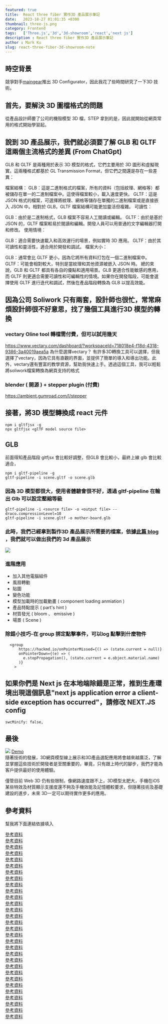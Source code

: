 ```yaml
---
featured: true
title:  React three fiber 實作3D 產品展示筆記
date:   2023-10-27 01:01:35 +0300
thumbnail: three-js.png
category: Frontend
tags:   ['Three.js','3d','3d-showroom','react','next js']
description : React three fiber 實作3D 產品展示筆記
author : Mark Ku
slug: react-three-fiber-3d-showroom-note
---
```

## 時空背景
競爭對手[maingear](https://maingear.com/maingear-mg-1-live-3d-configurator/
)推出 3D Configurator，因此我花了些時間研究了一下3D 技術。

## 首先，要解決 3D 圖檔格式的問題
從產品設計師要了公司的機殼模型 3D 檔，STEP 拿到的是，因此就開始從網頁常用的格式開始學習起。

## 說到 3D 產品展示，我們就必須要了解 GLB 和 GLTF 這兩個主流格式的差異 (From ChatGpt)
GLB 和 GLTF 是兩種用於表示 3D 模型的格式，它們主要用於 3D 圖形和虛擬現實。這兩種格式都基於 GL Transmission Format，但它們之間還是存在一些差異：

檔案結構：
GLB：這是二進制格式的檔案，所有的資料（包括紋理、網格等）都被儲存在單一的二進制檔案中。這使得檔案較小，載入速度更快。
GLTF：這是 JSON 格式的檔案，可選擇將紋理、網格等儲存在單獨的二進制檔案或是直接嵌入 JSON 中。相對於 GLB，GLTF 檔案結構可能更加靈活但複雜。
可讀性：

GLB：由於是二進制格式，GLB 檔案不容易人工閱讀或編輯。
GLTF：由於是基於 JSON 的，GLTF 檔案較易於閱讀和編輯。開發人員可以用普通的文字編輯器打開和修改。
使用情境：

GLB：適合需要快速載入和高效運行的場景，例如實時 3D 應用。
GLTF：由於其可讀性和靈活性，適合用於開發和調試。
檔案大小：

GLB：通常會比 GLTF 更小，因為它將所有資料打包在一個二進制檔案中。
GLTF：可能會相對較大，特別是當紋理和其他資源被嵌入 JSON 時。
總的來說，GLB 和 GLTF 都具有各自的優點和適用場景。GLB 更適合性能敏感的應用，而 GLTF 則更適合需要可讀性和可編輯性的情境。如果你在開發階段，可能會選擇使用 GLTF 進行迭代和調試，然後在產品階段轉換為 GLB 以提高效能。

## 因為公司 Soliwork 只有兩套，設計師也很忙，常常麻煩設計師很不好意思，找了幾個工具進行3D 模型的轉換
### vectary Oline tool 轉檔需付費，但可以試用幾天
https://www.vectary.com/dashboard/?workspaceId=718018e4-f18d-4318-9386-3a40019aea5a
為什麼選擇vectary？
有許多3D轉換工具可以選擇，但我選擇了vectary，因為它具有直觀的界面，並提供了簡單的導入和導出功能。此外，vectary還有豐富的教學資源，幫助我快速上手。透過這個工具，我可以輕鬆將soliwork檔案轉換為網頁支持的格式
### blender ( 開源 ) + stepper plugin (付費)
https://ambient.gumroad.com/l/stepper

##  接著，將3D 模型轉換成 react 元件
```
npm i gltfjsx -g
npx gltfjsx <glTF model source file>

```
## GLB 
前面得知產品階段 gltfjsx 會比較好調整，但GLB 會比較小，最終上線 glb 會比較適合，
```
npm i gltf-pipeline -g
gltf-pipeline -i scene.gltf -o scene.glb 
```
### 因為 3D 模型都很大，使用者體驗會很不好，透過 gltf-pipeline  在輸出 Glb 可以設定壓縮等級
```
gltf-pipeline -i <source file> -o <output file> --draco.compressionLevel=10
gltf-pipeline -i scene.gltf -o mother-board.glb
```
### 此時，我們己經拿到製作3D 產品展示所需要的檔案，依據[此篇 blog](https://juejin.cn/post/7070009731099656229) ，我們就可以做出我們的 3d 產品展示
![](1.png)

### 進階應用
* 加入其他電腦組件 
* 風扇轉動 
* 貼圖
* 變色功能
* 模型加載時的加載動畫 ( component loading anmiation )
* 產品特點提示 ( part's hint )
* 材質發光 ( bloom 、 emissive )
* 場景 ( Scene )

### 除錯小技巧-在 group 挷定點擊事件，可以log 點擊到什麼物件
```
  <group            
      https://hackmd.io/onPointerMissed={() => (state.current = null)}
      onPointerDown={(e) => (
        e.stopPropagation(), (state.current = e.object.material.name)
      )}
    >
```
## 如果你們是 Next js 在本地端除錯是正常，推到生產環境出現這個訊息"next js application error a client-side exception has occurred"，請修改 NEXT.JS config
```
swcMinify: false,
```
## 最後
![](2.png)
[Demo](https://3d.ibuypower.com/)  
隨著技術的發展，3D網頁模型線上展示和3D產品選配應用將會越來越廣泛，了解並掌握這些技術於開發者是至關重要的，畢竟，只有跟上時代的腳步，我們才能為客戶提供最好的使用體驗。  

僅管目前 Web 3D 仍有些限制，像網路速度跟不上，3D模型太肥大，手機在iOS 某些特效及材質顯示支援度還不夠及手機效能及記憶體較要求，但隨著技術及基礎建設的進步，未來 3D一定可以期待實作更多的應用。

## 參考資料
幫我將下面連結依據填入 

[參考資料](https://www.vectary.com/3d-modeling-blog/vectary-3d-converter-import-more-than-sixty-3d-file-formats/)  
[參考資料](https://www.vectary.com/)  
[參考資料](https://maingear.com/maingear-mg-1-live-3d-configurator/)  
[參考資料](https://parametric-architecture.com/8-free-browser-based-3d-modeling-software-for-beginners/)  
[參考資料](https://github.com/pmndrs/gltfjsx)  
[參考資料](https://gltf.pmnd.rs/)  
[參考資料](https://sketchfab.com/feed)  
[參考資料](https://github.com/facebookincubator/FBX2glTF/releases)  
[參考資料](https://juejin.cn/post/7070009731099656229?fbclid=IwAR336hISkigeYAP3ONzjjRYSgAQjojmO4WEX_lPV9hr15Zh99TuRFHhIbic)  
[參考資料](https://www.zakeke.com/#)  
[參考資料](https://blog.logrocket.com/configure-3d-models-react-three-fiber/)  
[參考資料](https://keyboardsimulator.xyz/)  
[參考資料](https://admin-fts.threekit.com/signin)  
[參考資料](https://zhuanlan.zhihu.com/p/349803849)  
[參考資料](https://github.com/weianweigan/DuSwToglTF/releases)  
[參考資料](https://zhuanlan.zhihu.com/p/97961663)  
[參考資料](https://www.keyshot.com/)  
[參考資料](https://sketchfab.com/search?q=coding&type=models)  
[參考資料](https://keyboardsimulator.xyz/)  
[參考資料](https://zhuanlan.zhihu.com/p/469548652)  
[參考資料](https://codesandbox.io/s/r3f-image-loader-4u8oy?from-embed=&file=/src/App.js:0-765)  
[參考資料](https://dev.to/wawasensei/creating-a-3d-table-configurator-with-react-three-fiber-1dl2)  
[參考資料](https://juejin.cn/post/7046043181406191629)  
[參考資料](https://zhuanlan.zhihu.com/p/601278889)  
[參考資料](https://threejs.org/editor/)  
[參考資料](https://github.com/belopot/3d-product-configurator/tree/master/src)  
[參考資料](https://dribbble.com/tags/configurator?page=2&s=popular)  
[參考資料](https://juejin.cn/post/7171075542882451463)  
[參考資料](https://blog.csdn.net/tucHUan1/article/details/119063265)  
[參考資料](https://hackmd.io/@TANGRAMxAR/ry9UbdEEP)  

